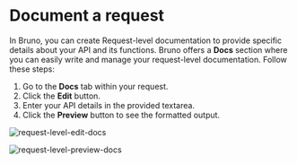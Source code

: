 # Document a request

In Bruno, you can create Request-level documentation to provide specific details about your API and its functions. Bruno offers a **Docs** section where you can easily write and manage your request-level documentation. Follow these steps:

1. Go to the **Docs** tab within your request.
2. Click the **Edit** button.
3. Enter your API details in the provided textarea.
4. Click the **Preview** button to see the formatted output.

![request-level-edit-docs](/screenshots/send-request/request-level-edit-docs.webp)

![request-level-preview-docs](/screenshots/send-request/request-level-preview-docs.webp)
